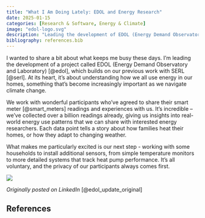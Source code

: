 ```yaml
---
title: "What I Am Doing Lately: EDOL and Energy Research"
date: 2025-01-15
categories: [Research & Software, Energy & Climate]
image: "edol-logo.svg"
description: "Leading the development of EDOL (Energy Demand Observatory and Laboratory) to understand home energy use patterns"
bibliography: references.bib
---
```


I wanted to share a bit about what keeps me busy these days. I'm leading the development of a project called EDOL (Energy Demand Observatory and Laboratory) [@edol], which builds on our previous work with SERL [@serl]. At its heart, it's about understanding how we all use energy in our homes, something that's become increasingly important as we navigate climate change.

We work with wonderful participants who've agreed to share their smart meter [@smart_meters] readings and experiences with us. It's incredible -- we've collected over a billion readings already, giving us insights into real-world energy use patterns that we can share with interested energy researchers. Each data point tells a story about how families heat their homes, or how they adapt to changing weather.

What makes me particularly excited is our next step - working with some households to install additional sensors, from simple temperature monitors to more detailed systems that track heat pump performance. It's all voluntary, and the privacy of our participants always comes first.

![]({{< meta image >}}){fig-align="center" fig-alt="EDOL logo. Blue dots and EDOL text in blue"}

*Originally posted on LinkedIn* [@edol_update_original]

## References
